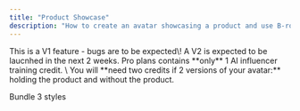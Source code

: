 ```yaml
---
title: "Product Showcase"
description: "How to create an avatar showcasing a product and use B-rolls of your avatar using that product."
---
```


<Note>
  This is a V1 feature - bugs are to be expected\! A V2 is expected to be laucnhed in the next 2 weeks. 
</Note>

<Warning>
  Pro plans contains **only** 1 AI influencer training credit. \
  You will **need two credits if 2 versions of your avatar:** holding the product and without the product. 
</Warning>

<Card title="Limited influencer credits offer" icon="store" iconType="thin" color="#bf3def" horizontal href="https://app.argil.ai/?workspaceSettingsModalOpen=true" cta="Purchase more credits here">
  
</Card>


Bundle 3 styles